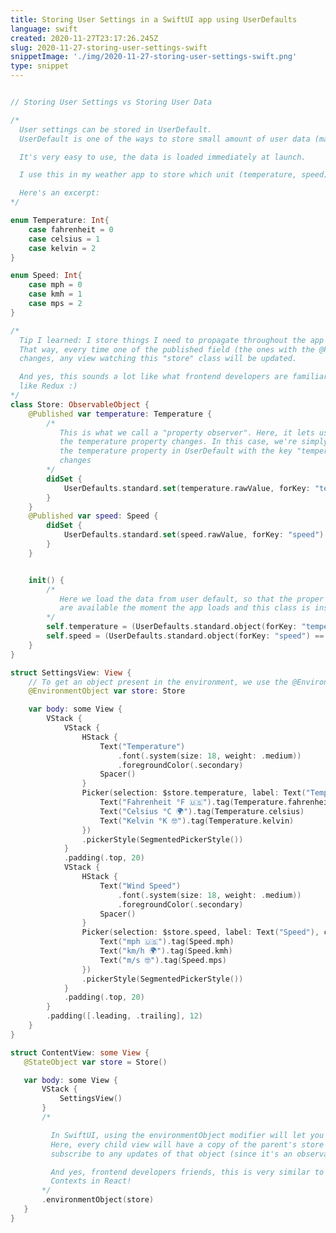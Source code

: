 ```yaml
---
title: Storing User Settings in a SwiftUI app using UserDefaults
language: swift
created: 2020-11-27T23:17:26.245Z
slug: 2020-11-27-storing-user-settings-swift
snippetImage: './img/2020-11-27-storing-user-settings-swift.png'
type: snippet
---
```


```swift snippet

// Storing User Settings vs Storing User Data

/*
  User settings can be stored in UserDefault.
  UserDefault is one of the ways to store small amount of user data (max 512KB)

  It's very easy to use, the data is loaded immediately at launch.

  I use this in my weather app to store which unit (temperature, speed) the user has selected.

  Here's an excerpt:
*/

enum Temperature: Int{
    case fahrenheit = 0
    case celsius = 1
    case kelvin = 2
}

enum Speed: Int{
    case mph = 0
    case kmh = 1
    case mps = 2
}

/*
  Tip I learned: I store things I need to propagate throughout the app in an "observable" class
  That way, every time one of the published field (the ones with the @Published property wrapper)
  changes, any view watching this "store" class will be updated.

  And yes, this sounds a lot like what frontend developers are familiar with when using things
  like Redux :)
*/
class Store: ObservableObject {
    @Published var temperature: Temperature {
        /*
           This is what we call a "property observer". Here, it lets us execute code whenever
           the temperature property changes. In this case, we're simply telling Swift, to save
           the temperature property in UserDefault with the key "temperature" whenever temperature
           changes
        */
        didSet {
            UserDefaults.standard.set(temperature.rawValue, forKey: "temperature")
        }
    }
    @Published var speed: Speed {
        didSet {
            UserDefaults.standard.set(speed.rawValue, forKey: "speed")
        }
    }


    init() {
        /*
           Here we load the data from user default, so that the proper temperature and speed units
           are available the moment the app loads and this class is instantiated.
        */
        self.temperature = (UserDefaults.standard.object(forKey: "temperature") == nil ? Temperature.fahrenheit : Temperature(rawValue: UserDefaults.standard.object(forKey: "temperature") as! Int)) ?? Temperature.fahrenheit
        self.speed = (UserDefaults.standard.object(forKey: "speed") == nil ? Speed.mph : Speed(rawValue: UserDefaults.standard.object(forKey: "speed") as! Int)) ?? Speed.mph
    }
}

struct SettingsView: View {
    // To get an object present in the environment, we use the @EnvironmentObject property wrapper
    @EnvironmentObject var store: Store

    var body: some View {
        VStack {
            VStack {
                HStack {
                    Text("Temperature")
                        .font(.system(size: 18, weight: .medium))
                        .foregroundColor(.secondary)
                    Spacer()
                }
                Picker(selection: $store.temperature, label: Text("Temperature"), content: {
                    Text("Fahrenheit °F 🇺🇸").tag(Temperature.fahrenheit)
                    Text("Celsius °C 🌍").tag(Temperature.celsius)
                    Text("Kelvin °K 🤓").tag(Temperature.kelvin)
                })
                .pickerStyle(SegmentedPickerStyle())
            }
            .padding(.top, 20)
            VStack {
                HStack {
                    Text("Wind Speed")
                        .font(.system(size: 18, weight: .medium))
                        .foregroundColor(.secondary)
                    Spacer()
                }
                Picker(selection: $store.speed, label: Text("Speed"), content: {
                    Text("mph 🇺🇸").tag(Speed.mph)
                    Text("km/h 🌍").tag(Speed.kmh)
                    Text("m/s 🤓").tag(Speed.mps)
                })
                .pickerStyle(SegmentedPickerStyle())
            }
            .padding(.top, 20)
        }
        .padding([.leading, .trailing], 12)
    }
}

struct ContentView: some View {
   @StateObject var store = Store()

   var body: some View {
       VStack {
           SettingsView()
       }
       /*

         In SwiftUI, using the environmentObject modifier will let you "inject" an object into the environment.
         Here, every child view will have a copy of the parent's store object and will also be
         subscribe to any updates of that object (since it's an observableObject with published fields.

         And yes, frontend developers friends, this is very similar to what we're used to doing when using
         Contexts in React!
       */
       .environmentObject(store)
   }
}

```
